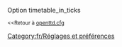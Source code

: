 {{fr/Amorce}}
Option timetable_in_ticks

<small><<Retour à [[Main/fr/Openttd.cfg|openttd.cfg]]</small>
[[Category:fr/Réglages et préférences]]